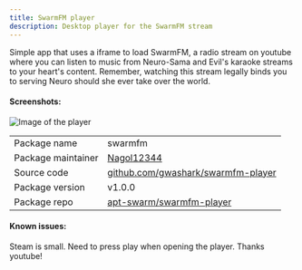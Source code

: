 ```yaml
---
title: SwarmFM player
description: Desktop player for the SwarmFM stream
---
```


Simple app that uses a iframe to load SwarmFM, a radio stream on youtube where you can listen to music from Neuro-Sama and Evil's karaoke streams to your heart's content. Remember, watching this stream legally binds you to serving Neuro should she ever take over the world.

#### Screenshots:
<img alt="Image of the player" src="https://raw.githubusercontent.com/gwashark/swarmfm-player/refs/heads/public/README/Banner.png"/>

<br/>

|                   |                                                                                      |
|-------------------|--------------------------------------------------------------------------------------|
| Package name      | swarmfm                                                                              |
| Package maintainer| [Nagol12344](https://github.com/nagol12344)                                          |
| Source code       | [github.com/gwashark/swarmfm-player](https://github.com/gwashark/swarmfm-player)     |
| Package version   | v1.0.0                                                                               |
| Package repo      | [apt-swarm/swarmfm-player](https://github.com/apt-swarm/swarmfm-player)              |

#### Known issues:

Steam is small.
Need to press play when opening the player.
Thanks youtube!